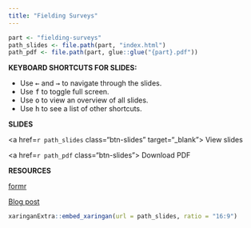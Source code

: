```yaml
---
title: "Fielding Surveys"
---
```


```r
part <- "fielding-surveys"
path_slides <- file.path(part, "index.html")
path_pdf <- file.path(part, glue::glue("{part}.pdf"))
```

::: {.grid}

::: {.g-col-6}

**KEYBOARD SHORTCUTS FOR SLIDES:**

- Use <kbd>←</kbd> and <kbd>→</kbd> to navigate through the slides.
- Use <kbd>f</kbd> to toggle full screen.
- Use <kbd>o</kbd> to view an overview of all slides.
- Use <kbd>h</kbd> to see a list of other shortcuts.

:::

::: {.g-col-3}

::: {.class-buttons}

**SLIDES**

<a href=`r path_slides` class="btn-slides" target="_blank"><i class="fas fa-external-link-alt"></i> View slides</a>

<a href=`r path_pdf` class="btn-slides"><i class="fas fa-file-pdf"></i> Download PDF</a>

:::

:::

::: {.g-col-3}

::: {.class-buttons}

**RESOURCES**

<a href="https://formr.org/" class="btn-notes"><i class="fas fa-external-link-alt"></i> formr</a>

<a href="https://www.jhelvy.com/posts/2021-09-18-choice-based-conjoint-surveys-in-r-with-formr/" class="btn-notes"><i class="fas fa-external-link-alt"></i> Blog post</a>

:::

:::

:::

```r
xaringanExtra::embed_xaringan(url = path_slides, ratio = "16:9")
```
